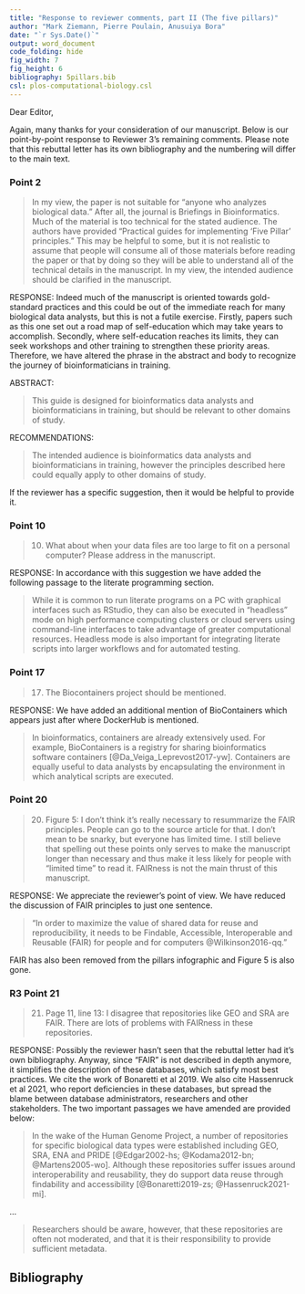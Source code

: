 ```yaml
---
title: "Response to reviewer comments, part II (The five pillars)"
author: "Mark Ziemann, Pierre Poulain, Anusuiya Bora"
date: "`r Sys.Date()`"
output: word_document
code_folding: hide
fig_width: 7
fig_height: 6
bibliography: 5pillars.bib
csl: plos-computational-biology.csl
---
```


Dear Editor,

Again, many thanks for your consideration of our manuscript.
Below is our point-by-point response to Reviewer 3's remaining comments.
Please note that this rebuttal letter has its own bibliography and the numbering will differ to the
main text.

### Point 2

> In my view, the paper is not suitable for "anyone who analyzes biological data." After all, the
> journal is Briefings in Bioinformatics.
> Much of the material is too technical for the stated audience.
> The authors have provided "Practical guides for implementing ‘Five Pillar’ principles."
> This may be helpful to some, but it is not realistic to assume that people will consume all of
> those materials before reading the paper or that by doing so they will be able to understand all of
> the technical details in the manuscript.
> In my view, the intended audience should be clarified in the manuscript.

RESPONSE: Indeed much of the manuscript is oriented towards gold-standard practices and this could be
out of the immediate reach for many biological data analysts, but this is not a futile exercise.
Firstly, papers such as this one set out a road map of self-education which may take years to
accomplish.
Secondly, where self-education reaches its limits, they can seek workshops and other training to
strengthen these priority areas.
Therefore, we have altered the phrase in the abstract and body to recognize the journey of
bioinformaticians in training.

ABSTRACT:

> This guide is designed for bioinformatics data analysts and bioinformaticians in training,
> but should be relevant to other domains of study.

RECOMMENDATIONS:

> The intended audience is bioinformatics data analysts and bioinformaticians in training, however the
> principles described here could equally apply to other domains of study.

If the reviewer has a specific suggestion, then it would be helpful to provide it.

### Point 10

> 10. What about when your data files are too large to fit on a personal computer? Please address in
the manuscript.

RESPONSE: In accordance with this suggestion we have added the following passage to the literate
programming section.

> While it is common to run literate programs on a PC with graphical interfaces such as RStudio,
> they can also be executed in "headless" mode on high performance computing clusters or cloud
> servers using command-line interfaces to take advantage of greater computational resources.
> Headless mode is also important for integrating literate scripts into larger workflows and for
> automated testing.

### Point 17

> 17. The Biocontainers project should be mentioned.

RESPONSE: We have added an additional mention of BioContainers which appears just after where DockerHub
is mentioned.

> In bioinformatics, containers are already extensively used.
> For example, BioContainers is a registry for sharing bioinformatics software containers
> [@Da_Veiga_Leprevost2017-yw].
> Containers are equally useful to data analysts by encapsulating the environment in which analytical
> scripts are executed.

### Point 20

> 20. Figure 5: I don't think it's really necessary to resummarize the FAIR principles.
> People can go to the source article for that.
> I don't mean to be snarky, but everyone has limited time. I still believe that spelling out these
> points only serves to make the manuscript longer than necessary and thus make it less likely for
> people with "limited time" to read it.
> FAIRness is not the main thrust of this manuscript.

RESPONSE: We appreciate the reviewer's point of view.
We have reduced the discussion of FAIR principles to just one sentence.

> "In order to maximize the value of shared data for reuse and reproducibility, it needs to be Findable,
> Accessible, Interoperable and Reusable (FAIR) for people and for computers @Wilkinson2016-qq."

FAIR has also been removed from the pillars infographic and Figure 5 is also gone.

### R3 Point 21

> 21. Page 11, line 13: I disagree that repositories like GEO and SRA are FAIR.
There are lots of problems with FAIRness in these repositories.

RESPONSE: Possibly the reviewer hasn't seen that the rebuttal letter had it's own bibliography.
Anyway, since "FAIR" is not described in depth anymore, it simplifies the description of these databases,
which satisfy most best practices. We cite the work of Bonaretti et al 2019.
We also cite Hassenruck et al 2021, who report deficiencies in these databases, but spread the blame
between database administrators, researchers and other stakeholders.
The two important passages we have amended are provided below:

> In the wake of the Human Genome Project, a number of repositories for specific biological data types
> were established including GEO, SRA, ENA and PRIDE [@Edgar2002-hs; @Kodama2012-bn; @Martens2005-wo].
> Although these repositories suffer issues around interoperability and reusability, they do support
> data reuse through findability and accessibility [@Bonaretti2019-zs; @Hassenruck2021-mi].

...

> Researchers should be aware, however, that these repositories are often not moderated,
> and that it is their responsibility to provide sufficient metadata.

## Bibliography
